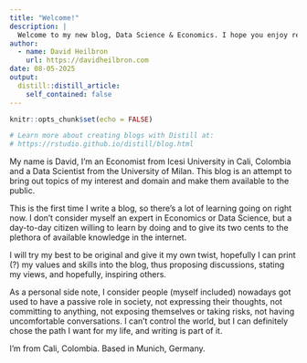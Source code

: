 ```yaml
---
title: "Welcome!"
description: |
  Welcome to my new blog, Data Science & Economics. I hope you enjoy reading my content.
author:
  - name: David Heilbron 
    url: https://davidheilbron.com
date: 08-05-2025
output:
  distill::distill_article:
    self_contained: false
---
```


```r
knitr::opts_chunk$set(echo = FALSE)

# Learn more about creating blogs with Distill at:
# https://rstudio.github.io/distill/blog.html

```

My name is David, I'm an Economist from Icesi University in Cali, Colombia and a Data Scientist from the University of Milan. This blog is an attempt to bring out topics of my interest and domain and make them available to the public.

This is the first time I write a blog, so there's a lot of learning going on right now. I don't consider myself an expert in Economics or Data Science, but a day-to-day citizen willing to learn by doing and to give its two cents to the plethora of available knowledge in the internet.

I will try my best to be original and give it my own twist, hopefully I can print (?) my values and skills into the blog, thus proposing discussions, stating my views, and hopefully, inspiring others.

As a personal side note, I consider people (myself included) nowadays got used to have a passive role in society, not expressing their thoughts, not committing to anything, not exposing themselves or taking risks, not having uncomfortable conversations. I can't control the world, but I can definitely chose the path I want for my life, and writing is part of it.

I'm from Cali, Colombia. Based in Munich, Germany.
